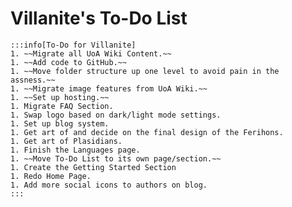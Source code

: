 # Villanite's To-Do List
    :::info[To-Do for Villanite]
    1. ~~Migrate all UoA Wiki Content.~~
    1. ~~Add code to GitHub.~~
    1. ~~Move folder structure up one level to avoid pain in the assness.~~
    1. ~~Migrate image features from UoA Wiki.~~
    1. ~~Set up hosting.~~
    1. Migrate FAQ Section.
    1. Swap logo based on dark/light mode settings.
    1. Set up blog system.
    1. Get art of and decide on the final design of the Ferihons.
    1. Get art of Plasidians.
    1. Finish the Languages page.
    1. ~~Move To-Do List to its own page/section.~~
    1. Create the Getting Started Section
    1. Redo Home Page.
    1. Add more social icons to authors on blog.
    :::